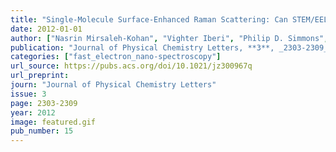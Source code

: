 ```yaml
---
title: "Single-Molecule Surface-Enhanced Raman Scattering: Can STEM/EELS Image Electromagnetic Hot Spots?"
date: 2012-01-01
author: ["Nasrin Mirsaleh-Kohan", "Vighter Iberi", "Philip D. Simmons", "Nicholas W. Bigelow", "Alex Vaschillo", "Meng M. Rowland", "Michael D. Best", "Stephen J. Pennycook", "David J. Masiello", "Beth S. Guiton", "Jon P. Camden"]
publication: "Journal of Physical Chemistry Letters, **3**, _2303-2309_ (2012)."
categories: ["fast_electron_nano-spectroscopy"]
url_source: https://pubs.acs.org/doi/10.1021/jz300967q
url_preprint: 
journ: "Journal of Physical Chemistry Letters"
issue: 3
page: 2303-2309
year: 2012
image: featured.gif
pub_number: 15
---
```

